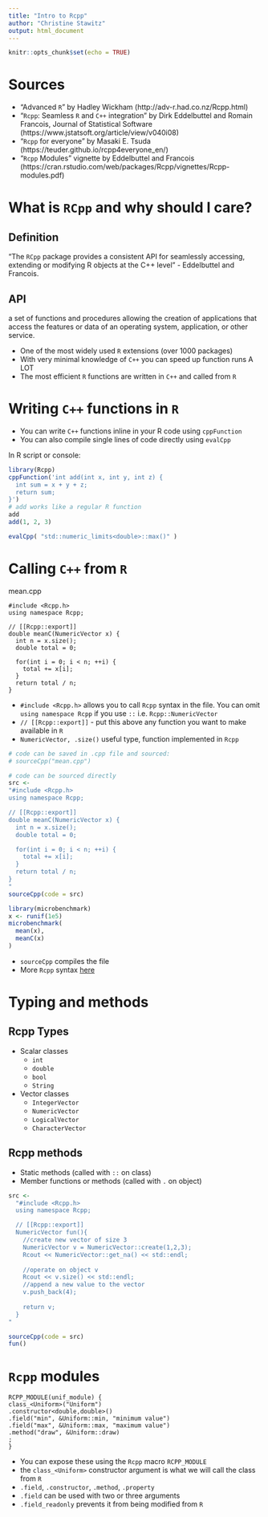 ```yaml
---
title: "Intro to Rcpp"
author: "Christine Stawitz"
output: html_document
---
```


```r
knitr::opts_chunk$set(echo = TRUE)
```

# Sources
- "Advanced `R`"  by Hadley Wickham (http://adv-r.had.co.nz/Rcpp.html)
- "`Rcpp`: Seamless `R` and `C++` integration" by Dirk Eddelbuttel and Romain Francois, Journal of Statistical Software (https://www.jstatsoft.org/article/view/v040i08)
- "`Rcpp` for everyone" by Masaki E. Tsuda (https://teuder.github.io/rcpp4everyone_en/)
- "`Rcpp` Modules" vignette by Eddelbuttel and Francois (https://cran.rstudio.com/web/packages/Rcpp/vignettes/Rcpp-modules.pdf)


# What is `RCpp` and why should I care?

## Definition
"The `RCpp` package provides a consistent API for seamlessly accessing, extending or modifying R objects at the C++ level" - Eddelbuttel and Francois.

## API
a set of functions and procedures allowing the creation of applications that access the features or data of an operating system, application, or other service.

* One of the most widely used `R` extensions (over 1000 packages)
* With very minimal knowledge of `C++` you can speed up function runs A LOT
* The most efficient `R` functions are written in `C++` and called from `R`


# Writing `C++` functions in `R`

* You can write `C++` functions inline in your R code using `cppFunction`
* You can also compile single lines of code directly using `evalCpp`

In R script or console:
```r
library(Rcpp)
cppFunction('int add(int x, int y, int z) {
  int sum = x + y + z;
  return sum;
}')
# add works like a regular R function
add
add(1, 2, 3)

evalCpp( "std::numeric_limits<double>::max()" )
```


# Calling `C++` from `R`

mean.cpp
```Rcpp
#include <Rcpp.h>
using namespace Rcpp;

// [[Rcpp::export]]
double meanC(NumericVector x) {
  int n = x.size();
  double total = 0;

  for(int i = 0; i < n; ++i) {
    total += x[i];
  }
  return total / n;
}

```


* `#include <Rcpp.h>` allows you to call `Rcpp` syntax in the file. You can omit `using namespace Rcpp` if you use `::` i.e. `Rcpp::NumericVector` 
* `// [[Rcpp::export]]` - put this above any function you want to make available in `R`
* `NumericVector, .size()` useful type, function implemented in `Rcpp`


```r
# code can be saved in .cpp file and sourced:
# sourceCpp("mean.cpp")

# code can be sourced directly
src <- 
"#include <Rcpp.h>
using namespace Rcpp;

// [[Rcpp::export]]
double meanC(NumericVector x) {
  int n = x.size();
  double total = 0;

  for(int i = 0; i < n; ++i) {
    total += x[i];
  }
  return total / n;
}
"
sourceCpp(code = src)
```


```r
library(microbenchmark)
x <- runif(1e5)
microbenchmark(
  mean(x),
  meanC(x)
)

```

* `sourceCpp` compiles the file
* More `Rcpp` syntax [here](https://dirk.eddelbuettel.com/code/rcpp/Rcpp-quickref.pdf)


# Typing and methods

## Rcpp Types

- Scalar classes
    * `int`
    * `double`
    * `bool`
    * `String`
- Vector classes
    * `IntegerVector`
    * `NumericVector`
    * `LogicalVector`
    * `CharacterVector`


## Rcpp methods

- Static methods (called with `::` on class) 
- Member functions or methods (called with `.` on object)

```r
src <- 
  "#include <Rcpp.h>
  using namespace Rcpp; 

  // [[Rcpp::export]]
  NumericVector fun(){
    //create new vector of size 3
    NumericVector v = NumericVector::create(1,2,3);
    Rcout << NumericVector::get_na() << std::endl;
    
    //operate on object v
    Rcout << v.size() << std::endl;
    //append a new value to the vector
    v.push_back(4);
  
    return v;
  }
"

sourceCpp(code = src)
fun()
```


# `Rcpp` modules


```Rcpp
RCPP_MODULE(unif_module) {
class_<Uniform>("Uniform")
.constructor<double,double>()
.field("min", &Uniform::min, "minimum value")
.field("max", &Uniform::max, "maximum value")
.method("draw", &Uniform::draw)
;
}
```

* You can expose these using the `Rcpp` macro `RCPP_MODULE`
* the `class_<Uniform>` constructor argument is what we will call the class from `R`
* `.field`, `.constructor`, `.method`, `.property` 
* `.field` can be used with two or three arguments
* `.field_readonly` prevents it from being modified from `R` 



